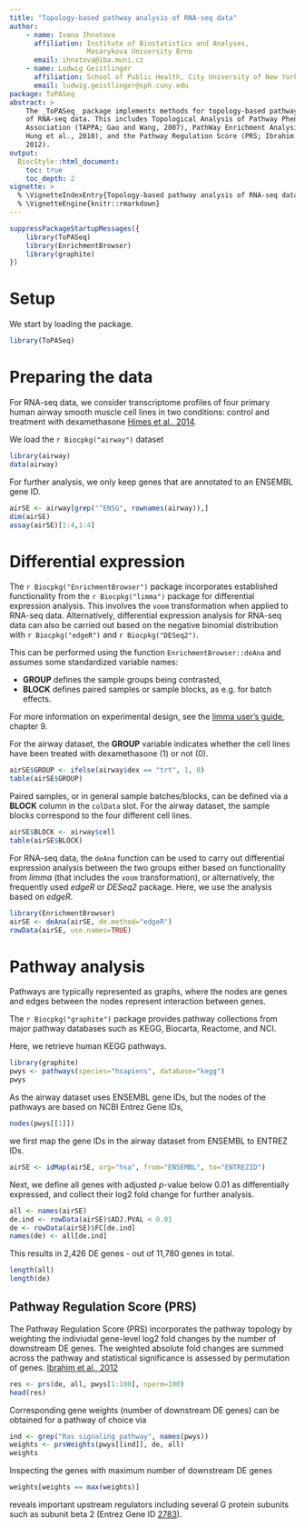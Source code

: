 ```yaml
---
title: "Topology-based pathway analysis of RNA-seq data"
author:
    - name: Ivana Ihnatova
      affiliation: Institute of Biostatistics and Analyses, 
                   Masarykova University Brno
      email: ihnatova@iba.muni.cz
    - name: Ludwig Geistlinger
      affiliation: School of Public Health, City University of New York
      email: ludwig.geistlinger@sph.cuny.edu
package: ToPASeq
abstract: > 
    The _ToPASeq_ package implements methods for topology-based pathway analysis
    of RNA-seq data. This includes Topological Analysis of Pathway Phenotype 
    Association (TAPPA; Gao and Wang, 2007), PathWay Enrichment Analysis (PWEA; 
    Hung et al., 2010), and the Pathway Regulation Score (PRS; Ibrahim et al., 
    2012).
output:
  BiocStyle::html_document:
    toc: true
    toc_depth: 2
vignette: >
  % \VignetteIndexEntry{Topology-based pathway analysis of RNA-seq data}
  % \VignetteEngine{knitr::rmarkdown}
---
```


```r
suppressPackageStartupMessages({ 
    library(ToPASeq)
    library(EnrichmentBrowser)
    library(graphite)
})
```

# Setup
We start by loading the package.

```r
library(ToPASeq)
```

# Preparing the data

For RNA-seq data, we consider transcriptome profiles of four primary human
airway smooth muscle cell lines in two conditions: control and treatment with
dexamethasone
[Himes et al., 2014](https://doi.org/10.1371/journal.pone.0099625).

We load the `r Biocpkg("airway")` dataset 

```r
library(airway)
data(airway)
```

For further analysis, we only keep genes that are annotated to an ENSEMBL gene ID. 
```r
airSE <- airway[grep("^ENSG", rownames(airway)),]
dim(airSE)
assay(airSE)[1:4,1:4]
```

# Differential expression

The `r Biocpkg("EnrichmentBrowser")` package incorporates established 
functionality from the `r Biocpkg("limma")` package for differential expression 
analysis.
This involves the `voom` transformation when applied to RNA-seq data.
Alternatively, differential expression analysis for RNA-seq data can also be
carried out based on the negative binomial distribution with `r Biocpkg("edgeR")`
and `r Biocpkg("DESeq2")`.

This can be performed using the function `EnrichmentBrowser::deAna`
and assumes some standardized variable names:

- **GROUP** defines the sample groups being contrasted,
- **BLOCK** defines paired samples or sample blocks, as e.g. for batch effects.

For more information on experimental design, see the
[limma user's guide](https://www.bioconductor.org/packages/devel/bioc/vignettes/limma/inst/doc/usersguide.pdf),
chapter 9.

For the airway dataset, the **GROUP** variable indicates whether the cell 
lines have been treated with dexamethasone (1) or not (0).

```r
airSE$GROUP <- ifelse(airway$dex == "trt", 1, 0)
table(airSE$GROUP)
```

Paired samples, or in general sample batches/blocks, can be defined via a
**BLOCK** column in the `colData` slot.
For the airway dataset, the sample blocks correspond to the four different cell
lines.

```r
airSE$BLOCK <- airway$cell
table(airSE$BLOCK)
```

For RNA-seq data, the `deAna` function can be used to carry out differential 
expression analysis between the two groups either based on functionality from
*limma* (that includes the `voom` transformation), or
alternatively, the frequently used *edgeR* or *DESeq2*
package. Here, we use the analysis based on *edgeR*.

```r
library(EnrichmentBrowser)
airSE <- deAna(airSE, de.method="edgeR")
rowData(airSE, use.names=TRUE)
```


# Pathway analysis

Pathways are typically represented as graphs, where the nodes are genes and edges 
between the nodes represent interaction between genes. 

The `r Biocpkg("graphite")` package provides pathway collections from major 
pathway databases such as KEGG, Biocarta, Reactome, and NCI.

Here, we retrieve human KEGG pathways.  

```r
library(graphite)
pwys <- pathways(species="hsapiens", database="kegg")
pwys
```

As the airway dataset uses ENSEMBL gene IDs, but the nodes of the pathways are 
based on NCBI Entrez Gene IDs,

```r
nodes(pwys[[1]])
```

we first map the gene IDs in the airway dataset from ENSEMBL to ENTREZ IDs. 

```r
airSE <- idMap(airSE, org="hsa", from="ENSEMBL", to="ENTREZID")
```

Next, we define all genes with adjusted _p_-value below 0.01 as differentially 
expressed, and collect their log2 fold change for further analysis.

```r
all <- names(airSE)
de.ind <- rowData(airSE)$ADJ.PVAL < 0.01
de <- rowData(airSE)$FC[de.ind]
names(de) <- all[de.ind]
```

This results in 2,426 DE genes - out of 11,780 genes in total. 

```r
length(all)
length(de)
```

## Pathway Regulation Score (PRS)

The Pathway Regulation Score (PRS) incorporates the pathway topology by weighting
the indiviudal gene-level log2 fold changes by the number of downstream DE genes. 
The weighted absolute fold changes are summed across the pathway and statistical 
significance is assessed by permutation of genes. 
[Ibrahim et al., 2012](https://doi.org/10.1089/cmb.2011.0182)   
    

```r
res <- prs(de, all, pwys[1:100], nperm=100)
head(res)
```

Corresponding gene weights (number of downstream DE genes) can be obtained for a
pathway of choice via
```r
ind <- grep("Ras signaling pathway", names(pwys))
weights <- prsWeights(pwys[[ind]], de, all)
weights
```

Inspecting the genes with maximum number of downstream DE genes
```r
weights[weights == max(weights)]
```
reveals important upstream regulators including several G protein subunits 
such as subunit beta 2 (Entrez Gene ID 
[2783](https://www.ncbi.nlm.nih.gov/gene/?term=2783)).
